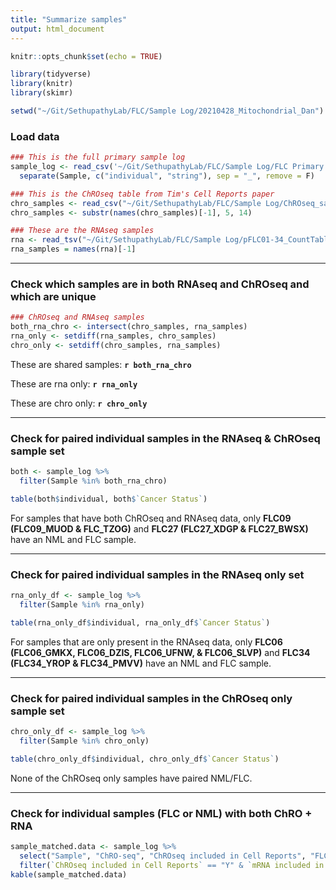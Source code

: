 ```yaml
---
title: "Summarize samples"
output: html_document
---
```


```r
knitr::opts_chunk$set(echo = TRUE)
```

```r
library(tidyverse)
library(knitr)
library(skimr)

setwd("~/Git/SethupathyLab/FLC/Sample Log/20210428_Mitochondrial_Dan")
```


### Load data

```r

### This is the full primary sample log
sample_log <- read_csv('~/Git/SethupathyLab/FLC/Sample Log/FLC Primary Sample Log.csv') %>%
  separate(Sample, c("individual", "string"), sep = "_", remove = F)

### This is the ChROseq table from Tim's Cell Reports paper
chro_samples <- read_csv("~/Git/SethupathyLab/FLC/Sample Log/ChROseq_samples.csv")
chro_samples <- substr(names(chro_samples)[-1], 5, 14)

### These are the RNAseq samples
rna <- read_tsv("~/Git/SethupathyLab/FLC/Sample Log/pFLC01-34_CountTable_DESeq2Normalized_noTCGA_20200202.txt")
rna_samples = names(rna)[-1]
```

---

### Check which samples are in both RNAseq and ChROseq and which are unique

```r

### ChROseq and RNAseq samples
both_rna_chro <- intersect(chro_samples, rna_samples)
rna_only <- setdiff(rna_samples, chro_samples)
chro_only <- setdiff(chro_samples, rna_samples)
```

These are shared samples: **`r both_rna_chro`**

These are rna only: **`r rna_only`**

These are chro only: **`r chro_only`**

---

### Check for paired individual samples in the RNAseq & ChROseq sample set

```r

both <- sample_log %>%
  filter(Sample %in% both_rna_chro)

table(both$individual, both$`Cancer Status`)  

```

For samples that have both ChROseq and RNAseq data, only **FLC09 (FLC09_MUOD & FLC_TZOG)** and **FLC27 (FLC27_XDGP & FLC27_BWSX)** have an NML and FLC sample.

---

### Check for paired individual samples in the RNAseq only set

```r

rna_only_df <- sample_log %>%
  filter(Sample %in% rna_only)

table(rna_only_df$individual, rna_only_df$`Cancer Status`)  

```

For samples that are only present in the RNAseq data, only **FLC06 (FLC06_GMKX, FLC06_DZIS, FLC06_UFNW, & FLC06_SLVP)** and **FLC34 (FLC34_YROP & FLC34_PMVV)** have an NML and FLC sample.

---

### Check for paired individual samples in the ChROseq only sample set

```r

chro_only_df <- sample_log %>%
  filter(Sample %in% chro_only)

table(chro_only_df$individual, chro_only_df$`Cancer Status`)  

```

None of the ChROseq only samples have paired NML/FLC.

---

### Check for individual samples (FLC or NML) with both ChRO + RNA

```r
sample_matched.data <- sample_log %>% 
  select("Sample", "ChRO-seq", "ChROseq included in Cell Reports", "FLCs sequenced with (mRNA)", "mRNA included in Cell Reports") %>% 
  filter(`ChROseq included in Cell Reports` == "Y" & `mRNA included in Cell Reports` == "Y")
kable(sample_matched.data)
```


